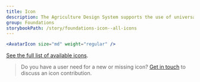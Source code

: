 ```yaml
---
title: Icon
description: The Agriculture Design System supports the use of universal system icons. The icon component is used to apply our set of universal icons to more complex components of the system.
group: Foundations
storybookPath: /story/foundations-icon--all-icons
---
```


```jsx live
<AvatarIcon size="md" weight="regular" />
```

[See the full list of available icons](/foundations/icons).

> Do you have a user need for a new or missing icon? [Get in touch](/about) to discuss an icon contribution.
